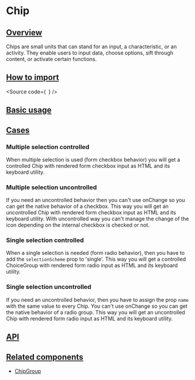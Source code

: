 

<Meta of={Stories} />

# Chip

## [Overview](#overview)

Chips are small units that can stand for an input, a characteristic, or an activity. They enable users to input data, choose options, sift through content, or activate certain functions.

## [How to import](#how-to-import)

<Source
  code={`
`}
/>

## [Basic usage](#basic-usage)

<Canvas of={Stories.Base} />

## [Cases](#cases)

### Multiple selection controlled

When multiple selection is used (form checkbox behavior) you will get a controlled
Chip with rendered form checkbox input as HTML and its keyboard utility.

<Canvas of={CaseStories.MultipleControlled} />

### Multiple selection uncontrolled

If you need an uncontrolled behavior then you can't use onChange so you can get the
native behavior of a checkbox. This way you will get an uncontrolled
Chip with rendered form checkbox input as HTML and its keyboard utility.
With uncontrolled way you can't manage the change of the icon depending on
the internal checkbox is checked or not.

<Canvas of={CaseStories.MultipleUncontrolled} />

### Single selection controlled

When a single selection is needed (form radio behavior), then you have to
add the `selectionScheme` prop to 'single'. This way you will get a controlled
ChoiceGroup with rendered form radio input as HTML and its keyboard utility.

<Canvas of={CaseStories.SingleControlled} />

### Single selection uncontrolled

If you need an uncontrolled behavior, then you have to assign the prop `name`
with the same value to every Chip. You can't use onChange so you can get the
native behavior of a radio group. This way you will get an uncontrolled
Chip with rendered form radio input as HTML and its keyboard utility.

<Canvas of={CaseStories.SingleUncontrolled} />

## [API](#api)

<ArgTypes of={Stories} />

## [Related components](#related-components)

- [ChipGroup](?path=/story/components-core-form-chipgroup--base)
